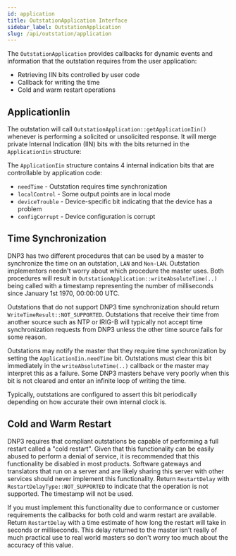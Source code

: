 ```yaml
---
id: application
title: OutstationApplication Interface
sidebar_label: OutstationApplication
slug: /api/outstation/application
---
```



The `OutstationApplication` provides callbacks for dynamic events and information that the outstation requires from the user application:

* Retrieving IIN bits controlled by user code
* Callback for writing the time
* Cold and warm restart operations

## ApplicationIin

The outstation will call `OutstationApplication::getApplicationIin()` whenever is performing a solicited or unsolicited response. It will merge
private Internal Indication (IIN) bits with the bits returned in the `ApplicationIin` structure:

The `ApplicationIin` structure contains 4 internal indication bits that are controllable by application code:

* `needTime` - Outstation requires time synchronization
* `localControl` - Some output points are in local mode
* `deviceTrouble` - Device-specific bit indicating that the device has a problem
* `configCorrupt` - Device configuration is corrupt

## Time Synchronization

DNP3 has two different procedures that can be used by a master to synchronize the time on an outstation, `LAN` and `Non-LAN`.  Outstation implementors
needn't worry about which procedure the master uses. Both procedures will result in `OutstationApplication::writeAbsoluteTime(..)` being called with
a timestamp representing the number of milliseconds since January 1st 1970, 00:00:00 UTC.

Outstations that do not support DNP3 time synchronization should return `WriteTimeResult::NOT_SUPPORTED`.  Outstations that receive their time from another
source such as NTP or IRIG-B will typically not accept time synchronization requests from DNP3 unless the other time source fails for some reason.

Outstations may notify the master that they require time synchronization by setting the `ApplicationIin.needTime` bit. Outstations must clear this bit
immediately in the `writeAbsoluteTime(..)` callback or the master may interpret this as a failure. Some DNP3 masters behave very poorly when this bit is not
cleared and enter an infinite loop of writing the time.

Typically, outstations are configured to assert this bit periodically depending on how accurate their own internal clock is.

## Cold and Warm Restart

DNP3 requires that compliant outstations be capable of performing a full restart called a "cold restart". Given that this functionality can be easily abused to
perform a denial of service, it is recommended that this functionality be disabled in most products. Software gateways and translators that run on a server and
are likely sharing this server with other services should never implement this functionality. Return `RestartDelay` with `RestartDelayType::NOT_SUPPORTED` to
indicate that the operation is not supported. The timestamp will not be used.

If you must implement this functionality due to conformance or customer requirements the callbacks for both cold and warm restart are available. Return
`RestartDelay` with a time estimate of how long the restart will take in seconds or milliseconds. This delay returned to the master isn't really of much
practical use to real world masters so don't worry too much about the accuracy of this value.




